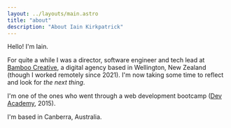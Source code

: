 ```yaml
---
layout: ../layouts/main.astro
title: "about"
description: "About Iain Kirkpatrick"
---
```


Hello! I'm Iain.

For quite a while I was a director, software engineer and tech lead at [Bamboo Creative](https://bamboocreative.nz), a digital agency based in Wellington, New Zealand (though I worked remotely since 2021). I'm now taking some time to reflect and look for _the next thing_.

I'm one of the ones who went through a web development bootcamp ([Dev Academy](https://devacademy.co.nz/), 2015).

I'm based in Canberra, Australia.

